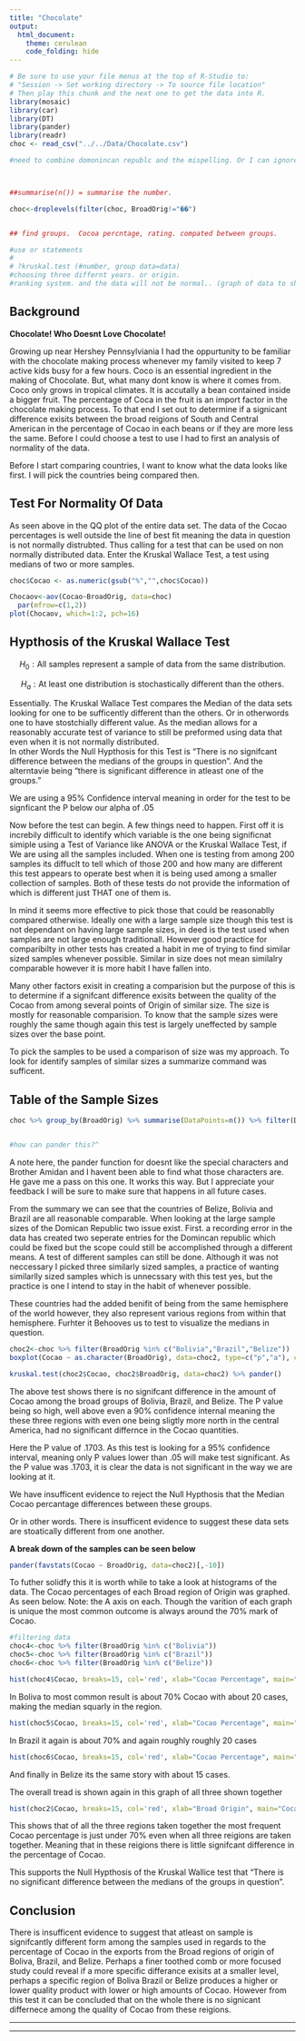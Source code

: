 ```yaml
---
title: "Chocolate"
output: 
  html_document:
    theme: cerulean
    code_folding: hide
---
```


```r
# Be sure to use your file menus at the top of R-Studio to:
# "Session -> Set working directory -> To source file location"
# Then play this chunk and the next one to get the data into R.
library(mosaic)
library(car)
library(DT)
library(pander)
library(readr)
choc <- read_csv("../../Data/Chocolate.csv")
```

```r





#need to combine domonincan republc and the mispelling. Or I can ignore it b



##summarise(n()) = summarise the number.

choc<-droplevels(filter(choc, BroadOrig!="��")


## find groups.  Cocoa percntage, rating. compated between groups.  

#use or statements
#
# ?kruskal.test (#number, group data=data)
#choosing three differnt years. or origin.  
#ranking system. and the data will not be normal.. (graph of data to show that its skewed) compares the medians not the means.  
```

## Background

**Chocolate! Who Doesnt Love Chocolate!**

Growing up near Hershey Pennsylviania I had the oppurtunity to be familiar with the chocolate making process whenever my family visited to keep 7 active kids busy for a few hours.  Coco is an essential ingredient in the making of Chocolate.  But, what many dont know is where it comes from.  Coco only grows in tropical climates.  It is accutally a bean contained inside a bigger fruit.  The percentage of Coca in the fruit is an import factor in the chocolate making process.  To that end I set out to determine if a signicant difference exisits between the broad reigions of South and Central American in the percentage of Cocao in each beans or if they are more less the same.  Before I could choose a test to use I had to first an analysis of normality of the data.

Before I start comparing countries, I want to know what the data looks like first.  I will pick the countries being compared then.  


## Test For Normality Of Data

As seen above in the QQ plot of the entire data set.  The data of the Cocao percentages is well outside the line of best fit meaning the data in question is not normally distrubted.  Thus calling for a test that can be used on non normally distributed data. Enter the Kruskal Wallace Test, a test using medians of two or more samples.

```r
choc$Cocao <- as.numeric(gsub("%","",choc$Cocao))

Chocaov<-aov(Cocao~BroadOrig, data=choc)
  par(mfrow=c(1,2))
plot(Chocaov, which=1:2, pch=16)
```






## Hypthosis of the Kruskal Wallace Test


$$
  H_0: \text{All samples represent a sample of data from the same distribution.}
$$ 

$$
  H_a: \text{At least one distribution is stochastically different than the others.}
$$

Essentially.  The Kruskal Wallace Test compares the Median of the data sets looking for one to be sufficently different than the others.  Or in otherwords one to have stostchially different value. As the median allows for a reasonably accurate test of variance to still be preformed using data that even when it is not normally distributed.  
In other Words the Null Hypthosis for this Test is "There is no signifcant difference between the medians of the groups in question".  And the alterntavie being "there is significant difference in atleast one of the groups."

We are using a 95% Confidence interval meaning in order for the test to be signficant the P below our alpha of .05


Now before the test can begin.  A few things need to happen.  First off it is increbily difficult to identify which variable is the one being significnat simiple using a Test of Variance like ANOVA or the Kruskal Wallace Test, if We are using all the samples included.  When one is testing from among 200 samples its diffuclt to tell which of those 200 and how many are different this test appears to operate best when it is being used among a smaller collection of samples. Both of these tests do not provide the information of which is different just THAT one of them is.


In mind it seems more effective to pick those that could be reasonablly compared otherwise.  Ideally one with a large sample size though this test is not dependant on having large sample sizes, in deed is the test used when samples are not large enough traditionall. However good practice for comparibilty in other tests has created a habit in me of trying to find similar sized samples whenever possible.  Similar in size does not mean similalry comparable however it is more habit I have fallen into. 

Many other factors exisit in creating a comparision but the purpose of this is to determine if a signifcant difference exisits between the quality of the Cocao from among several points of Origin of similar size.   The size is mostly for reasonable comparision.  To know that the sample sizes were roughly the same though again this test is largely uneffected by sample sizes over the base point.

To pick the samples to be used a comparison of size was my approach.  To look for identify samples of similar sizes a summarize command was sufficent.


## Table of the Sample Sizes

```r

choc %>% group_by(BroadOrig) %>% summarise(DataPoints=n()) %>% filter(DataPoints >20)


#how can pander this?^

```
A note here, the pander function for doesnt like the special characters and Brother Amidan and I havent been able to find what those characters are. He gave me a pass on this one.  It works this way.  But I appreciate your feedback I will be sure to make sure that happens in all future cases. 

From the summary we can see that the countries of Belize, Bolivia and Brazil are all reasonable comparable. When looking at the large sample sizes of the Domican Republic two issue exist.  First. a recording error in the data has created two seperate entries for the Domincan republic which could be fixed but the scope could still be accomplished through a different means. A test of different samples can still be done. Although it was not neccessary I picked three similarly sized samples, a practice of wanting similarlly sized samples which is unnecssary with this test yes, but the practice is one I intend to stay in the habit of whenever possible. 

These countries had the added benifit of being from the same hemisphere of the world however, they also represent various regions from within that hemisphere.
Furhter it Behooves us to test to visualize the medians in question.


```r
choc2<-choc %>% filter(BroadOrig %in% c("Bolivia","Brazil","Belize"))
boxplot(Cocao ~ as.character(BroadOrig), data=choc2, type=c("p","a"), col='grey', ylab="Cocao Percentage", main="Cocao By Region")
```


```r

kruskal.test(choc2$Cocao, choc2$BroadOrig, data=choc2) %>% pander()

```
The above test shows there is no signifcant difference in the amount of Cocao among the broad groups of Bolivia, Brazil, and Belize.  The P value being so high, well above even a 90% confidence internal meaning the these three regions with even one being sligtly more north in the central America, had no significant differnce in the Cocao quantities.

Here the P value of .1703.  As this test is looking for a 95% confidence interval, meaning only P values lower than .05 will make test significant.  As the P value was .1703, it is clear the data is not significant in the way we are looking at it.

We have insufficent evidence to reject the Null Hypthosis that the Median Cocao percantage differences between these groups.

Or in other words. There is insufficent evidence to suggest these data sets are stoatically different from one another.

**A break down of the samples can be seen below**

```r
pander(favstats(Cocao ~ BroadOrig, data=choc2)[,-10])
```

To futher solidfy this it is worth while to take a look at histograms of the data. The Cocao percentages of each Broad region of Origin was graphed.  As seen below.  Note: the A axis on each.  Though the varition of each graph is unique the most common outcome is always around the 70% mark of Cocao.


```r

#filtering data
choc4<-choc %>% filter(BroadOrig %in% c("Bolivia"))
choc5<-choc %>% filter(BroadOrig %in% c("Brazil"))
choc6<-choc %>% filter(BroadOrig %in% c("Belize"))

hist(choc4$Cocao, breaks=15, col='red', xlab="Cocao Percentage", main="Bolivia")
```

In Boliva to most common result is about 70% Cocao with about 20 cases, making the median squarly in the region.

```r
hist(choc5$Cocao, breaks=15, col='red', xlab="Cocao Percentage", main="Brazil")

```

In Brazil it again is about 70% and again roughly roughly 20 cases

```r
hist(choc6$Cocao, breaks=15, col='red', xlab="Cocao Percentage", main="Belize")
```

And finally in Belize its the same story with about 15 cases.

The overall tread is shown again in this graph of all three shown together

```r
hist(choc2$Cocao, breaks=15, col='red', xlab="Broad Origin", main="Cocao percentages in 3 Regions compared")
```

This shows that of all the three regions taken together the most frequent Cocao percentage is just under 70% even when all three reigions are taken together.  Meaning that in these reigions there is little signifcant difference in the percentage of Cocao.

This supports the Null Hypthosis of the Kruskal Wallice test that "There is no significant difference between the medians of the groups in question".

## Conclusion


There is insufficent evidence to suggest that atleast on sample is signifcantly different form among the samples used in regards to the percentage of Cocao in the exports from the Broad regions of origin of Boliva, Brazil, and Belize.  Perhaps a finer toothed comb or more focused study could reveal if a more specific differance exisits at a smaller level, perhaps a specific region of Boliva Brazil or Belize produces a higher or lower quality product with lower or high amounts of Cocao.  However from this test it can be concluded that on the whole there is no signicant differnece among the quality of Cocao from these reigions.  


----

<!-- Instructions:

 Use the Chocolate dataset and a Kruskal-Wallis Test(s) to answer an interesting question(s) that you come up with.
 
 About the dataset:
 
  * Company: Name of the company manufacturing the bar.

  * Orig: The specific geo-region of origin for the bar.

  * Review: Date of publication of the review.

  * Cocoa: Cocoa percentage (darkness) of the chocolate bar being reviewed.

  * Location: Manufacturer base country.

  * Rating: Expert rating for the bar.
      5= Elite (Transcending beyond the ordinary limits)
      4= Premium (Superior flavor development, character and style)
      3= Satisfactory(3.0) to praiseworthy(3.75) (well made with special qualities)
      2= Disappointing (Passable but contains at least one significant flaw)
      1= Unpleasant (mostly unpalatable)

   * Type: The variety (breed) of cocoa bean used, if provided.
   
   * BroadOrig: The broad geo-region of origin for the bean.

Note this dataset and description come from: © 2018 Kaggle Inc for further details visit:

[Kaggle.com](https://www.kaggle.com/rtatman/chocolate-bar-ratings/data)


If you want to give your critiquers some ideas about what you have questions on and would like help with, place those details here.-->


<!--End your comments to your critiquers before this line.-->

----

<!--Begin writing your Analysis after this point.-->








